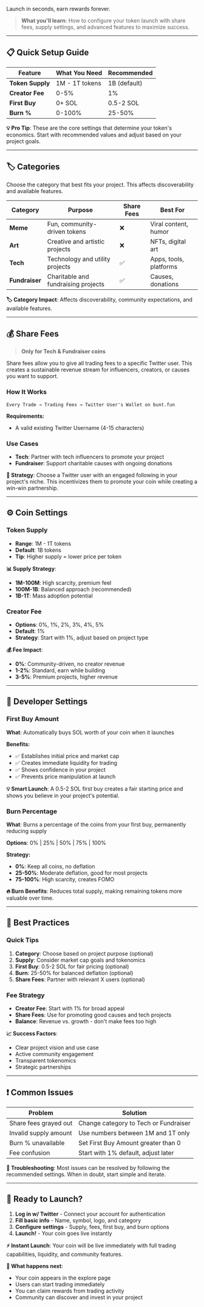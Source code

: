 Launch in seconds, earn rewards forever.

> **What you'll learn**: How to configure your token launch with share fees, supply settings, and advanced features to maximize success.

---

## 📋 Quick Setup Guide

| Feature | What You Need | Recommended |
|---------|---------------|-------------|
| **Token Supply** | 1M - 1T tokens | 1B (default) |
| **Creator Fee** | 0-5% | 1% |
| **First Buy** | 0+ SOL | 0.5-2 SOL |
| **Burn %** | 0-100% | 25-50% |

**💡 Pro Tip**: These are the core settings that determine your token's economics. Start with recommended values and adjust based on your project goals.

---

## 🏷️ Categories

Choose the category that best fits your project. This affects discoverability and available features.

| Category | Purpose | Share Fees | Best For |
|----------|---------|------------|----------|
| **Meme** | Fun, community-driven tokens | ❌ | Viral content, humor |
| **Art** | Creative and artistic projects | ❌ | NFTs, digital art |
| **Tech** | Technology and utility projects | ✅ | Apps, tools, platforms |
| **Fundraiser** | Charitable and fundraising projects | ✅ | Causes, donations |

**🏷️ Category Impact**: Affects discoverability, community expectations, and available features.

---

## 💰 Share Fees

> **Only for Tech & Fundraiser coins**

Share fees allow you to give all trading fees to a specific Twitter user. This creates a sustainable revenue stream for influencers, creators, or causes you want to support.

### How It Works
```
Every Trade → Trading Fees → Twitter User's Wallet on bunt.fun
```

**Requirements:**
- A valid existing Twitter Username (4-15 characters)

### Use Cases
- **Tech**: Partner with tech influencers to promote your project
- **Fundraiser**: Support charitable causes with ongoing donations

**🎯 Strategy**: Choose a Twitter user with an engaged following in your project's niche. This incentivizes them to promote your coin while creating a win-win partnership.

---

## ⚙️ Coin Settings

### Token Supply
- **Range**: 1M - 1T tokens
- **Default**: 1B tokens
- **Tip**: Higher supply = lower price per token

**📊 Supply Strategy**: 
- **1M-100M**: High scarcity, premium feel
- **100M-1B**: Balanced approach (recommended)
- **1B-1T**: Mass adoption potential

### Creator Fee
- **Options**: 0%, 1%, 2%, 3%, 4%, 5%
- **Default**: 1%
- **Strategy**: Start with 1%, adjust based on project type

**💰 Fee Impact**:
- **0%**: Community-driven, no creator revenue
- **1-2%**: Standard, earn while building
- **3-5%**: Premium projects, higher revenue

---

## 🔧 Developer Settings

### First Buy Amount
**What**: Automatically buys SOL worth of your coin when it launches

**Benefits:**
- ✅ Establishes initial price and market cap
- ✅ Creates immediate liquidity for trading
- ✅ Shows confidence in your project
- ✅ Prevents price manipulation at launch

**💡 Smart Launch**: A 0.5-2 SOL first buy creates a fair starting price and shows you believe in your project's potential.

### Burn Percentage
**What**: Burns a percentage of the coins from your first buy, permanently reducing supply

**Options**: 0% | 25% | 50% | 75% | 100%

**Strategy:**
- **0%**: Keep all coins, no deflation
- **25-50%**: Moderate deflation, good for most projects
- **75-100%**: High scarcity, creates FOMO

**🔥 Burn Benefits**: Reduces total supply, making remaining tokens more valuable over time.

---

## 🎯 Best Practices

### Quick Tips
1. **Category**: Choose based on project purpose (optional)
2. **Supply**: Consider market cap goals and tokenomics
3. **First Buy**: 0.5-2 SOL for fair pricing (optional)
4. **Burn**: 25-50% for balanced deflation (optional)
5. **Share Fees**: Partner with relevant X users (optional)

### Fee Strategy
- **Creator Fee**: Start with 1% for broad appeal
- **Share Fees**: Use for promoting good causes and tech projects
- **Balance**: Revenue vs. growth - don't make fees too high

**📈 Success Factors**:
- Clear project vision and use case
- Active community engagement
- Transparent tokenomics
- Strategic partnerships

---

## ❗ Common Issues

| Problem | Solution |
|---------|----------|
| Share fees grayed out | Change category to Tech or Fundraiser |
| Invalid supply amount | Use numbers between 1M and 1T only |
| Burn % unavailable | Set First Buy Amount greater than 0 |
| Fee confusion | Start with 1% default, adjust later |

**🔧 Troubleshooting**: Most issues can be resolved by following the recommended settings. When in doubt, start simple and iterate.

---

## 🚀 Ready to Launch?

1. **Log in w/ Twitter** - Connect your account for authentication
2. **Fill basic info** - Name, symbol, logo, and category
3. **Configure settings** - Supply, fees, first buy, and burn options
4. **Launch!** - Your coin goes live instantly

**⚡ Instant Launch**: Your coin will be live immediately with full trading capabilities, liquidity, and community features.

**🎉 What happens next**: 
- Your coin appears in the explore page
- Users can start trading immediately
- You can claim rewards from trading activity
- Community can discover and invest in your project
